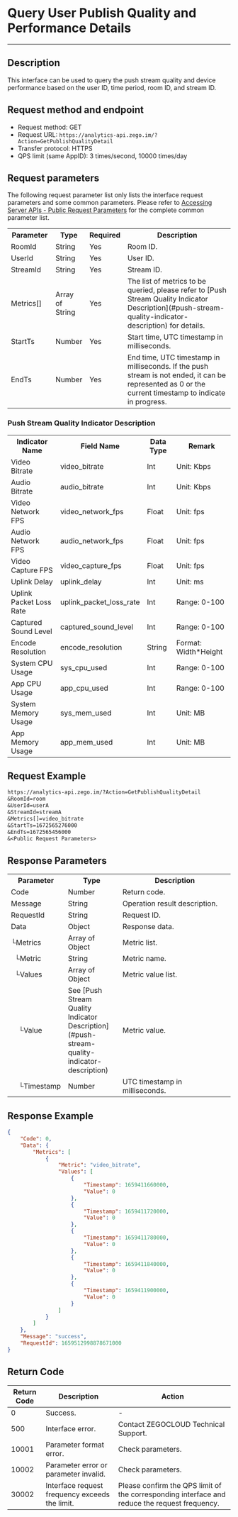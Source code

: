 # Query User Publish Quality and Performance Details

- - -

## Description

This interface can be used to query the push stream quality and device performance based on the user ID, time period, room ID, and stream ID.

## Request method and endpoint

- Request method: GET
- Request URL: `https://analytics-api.zego.im/?Action=GetPublishQualityDetail`
- Transfer protocol: HTTPS
- QPS limit (same AppID): 3 times/second, 10000 times/day

## Request parameters

The following request parameter list only lists the interface request parameters and some common parameters. Please refer to [Accessing Server APIs - Public Request Parameters](./../Access%20server%20APIs.mdx#public-request-parameters) for the complete common parameter list.

<table>
  <colgroup>
    <col width="20%" />
    <col width="15%" />
    <col width="15%" />
    <col width="50%" />
  </colgroup>
<tbody><tr>
<th>Parameter</th>
<th>Type</th>
<th>Required</th>
<th>Description</th>
</tr>
<tr>
<td>RoomId</td>
<td>String</td>
<td>Yes</td>
<td>Room ID.</td>
</tr>
<tr>
<td>UserId</td>
<td>String</td>
<td>Yes</td>
<td>User ID.</td>
</tr>
<tr>
<td>StreamId</td>
<td>String</td>
<td>Yes</td>
<td>Stream ID.</td>
</tr>
<tr>
<td>Metrics[]</td>
<td>Array of String</td>
<td>Yes</td>
<td>The list of metrics to be queried, please refer to [Push Stream Quality Indicator Description](#push-stream-quality-indicator-description) for details.</td>
</tr>
<tr>
<td>StartTs</td>
<td>Number</td>
<td>Yes</td>
<td>Start time, UTC timestamp in milliseconds.</td>
</tr>
<tr>
<td>EndTs</td>
<td>Number</td>
<td>Yes</td>
<td>End time, UTC timestamp in milliseconds. If the push stream is not ended, it can be represented as 0 or the current timestamp to indicate in progress.</td>
</tr>
</tbody></table>

### Push Stream Quality Indicator Description

<table>
  <colgroup>
    <col />
    <col />
    <col />
    <col />
  </colgroup>
<tbody><tr>
<th>Indicator Name</th>
<th>Field Name</th>
<th>Data Type</th>
<th>Remark</th>
</tr>
<tr>
<td>Video Bitrate</td>
<td>video_bitrate</td>
<td>Int</td>
<td>Unit: Kbps</td>
</tr>
<tr>
<td>Audio Bitrate</td>
<td>audio_bitrate</td>
<td>Int</td>
<td>Unit: Kbps</td>
</tr>
<tr>
<td>Video Network FPS</td>
<td>video_network_fps</td>
<td>Float</td>
<td>Unit: fps</td>
</tr>
<tr>
<td>Audio Network FPS</td>
<td>audio_network_fps</td>
<td>Float</td>
<td>Unit: fps</td>
</tr>
<tr>
<td>Video Capture FPS</td>
<td>video_capture_fps</td>
<td>Float</td>
<td>Unit: fps</td>
</tr>
<tr>
<td>Uplink Delay</td>
<td>uplink_delay</td>
<td>Int</td>
<td>Unit: ms</td>
</tr>
<tr>
<td>Uplink Packet Loss Rate</td>
<td>uplink_packet_loss_rate</td>
<td>Int</td>
<td>Range: 0-100</td>
</tr>
<tr>
<td>Captured Sound Level</td>
<td>captured_sound_level</td>
<td>Int</td>
<td>Range: 0-100</td>
</tr>
<tr>
<td>Encode Resolution</td>
<td>encode_resolution</td>
<td>String</td>
<td>Format: Width*Height</td>
</tr>
<tr>
<td>System CPU Usage</td>
<td>sys_cpu_used</td>
<td>Int</td>
<td>Range: 0-100</td>
</tr>
<tr>
<td>App CPU Usage</td>
<td>app_cpu_used</td>
<td>Int</td>
<td>Range: 0-100</td>
</tr>
<tr>
<td>System Memory Usage</td>
<td>sys_mem_used</td>
<td>Int</td>
<td>Unit: MB</td>
</tr>
<tr>
<td>App Memory Usage</td>
<td>app_mem_used</td>
<td>Int</td>
<td>Unit: MB</td>
</tr>
</tbody></table>

## Request Example

```txt
https://analytics-api.zego.im/?Action=GetPublishQualityDetail
&RoomId=room
&UserId=userA
&StreamId=streamA
&Metrics[]=video_bitrate
&StartTs=1672565276000
&EndTs=1672565456000
&<Public Request Parameters>
```

## Response Parameters

<table class="collapsible-table" >
  <colgroup>
    <col width="20%" />
    <col width="25%" />
    <col width="55%" />
  </colgroup>
<tbody><tr data-row-level="1">
<th>Parameter</th>
<th>Type</th>
<th>Description</th>
</tr>
<tr data-row-level="2">
<td>Code</td>
<td>Number</td>
<td>Return code.</td>
</tr>
<tr data-row-level="3">
<td>Message</td>
<td>String</td>
<td>Operation result description.</td>
</tr>
<tr data-row-level="4">
<td>RequestId</td>
<td>String</td>
<td>Request ID.</td>
</tr>
<tr data-row-level="5" data-row-child="true">
<td>Data</td>
<td>Object</td>
<td>Response data.</td>
</tr>
<tr data-row-level="5-1" data-row-child="true">
<td>└Metrics</td>
<td>Array of Object</td>
<td>Metric list.</td>
</tr>
<tr data-row-level="5-1-1">
<td>&nbsp;&nbsp;└Metric</td>
<td>String</td>
<td>Metric name.</td>
</tr>
<tr data-row-level="5-1-2" data-row-child="true">
<td>&nbsp;&nbsp;└Values</td>
<td>Array of Object</td>
<td>Metric value list.</td>
</tr>
<tr data-row-level="5-1-2-1">
<td>&nbsp;&nbsp;&nbsp;&nbsp;└Value</td>
<td>See [Push Stream Quality Indicator Description](#push-stream-quality-indicator-description)</td>
<td>Metric value.</td>
</tr>
<tr data-row-level="5-1-2-2">
<td>&nbsp;&nbsp;&nbsp;&nbsp;└Timestamp</td>
<td>Number</td>
<td>UTC timestamp in milliseconds.</td>
</tr>
</tbody></table>

## Response Example

```json
{
    "Code": 0,
    "Data": {
        "Metrics": [
            {
                "Metric": "video_bitrate",
                "Values": [
                    {
                        "Timestamp": 1659411660000,
                        "Value": 0
                    },
                    {
                        "Timestamp": 1659411720000,
                        "Value": 0
                    },
                    {
                        "Timestamp": 1659411780000,
                        "Value": 0
                    },
                    {
                        "Timestamp": 1659411840000,
                        "Value": 0
                    },
                    {
                        "Timestamp": 1659411900000,
                        "Value": 0
                    }
                ]
            }
        ]
    },
    "Message": "success",
    "RequestId": 1659512998878671000
}
```

## Return Code

| Return Code | Description | Action |
|--------|------|----------|
| 0      | Success. | -        |
| 500    | Interface error. | Contact ZEGOCLOUD Technical Support. |
| 10001  | Parameter format error. | Check parameters. |
| 10002  | Parameter error or parameter invalid. | Check parameters. |
| 30002  | Interface request frequency exceeds the limit. | Please confirm the QPS limit of the corresponding interface and reduce the request frequency. |

